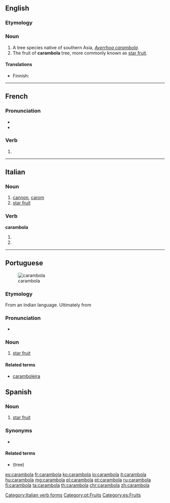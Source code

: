 ==English==
{{rfi}}
{{wikipedia}}
{{wikispecies|Averrhoa carambola}}
===Etymology===
{{rfe}}

===Noun===
{{en-noun}}

# A tree species native of southern Asia, ''[[Averrhoa carambola]]''.
# The fruit of '''carambola''' tree, more commonly known as [[star fruit]].

====Translations====
{{trans-top|tree}}
* Finnish: {{t|fi|karambola}}
{{trans-mid}}
{{trans-bottom}}

{{trans-see|fruit|star fruit}}

----

==French==

===Pronunciation===
* {{IPA|lang=fr|/ka.ʁɑ̃.bɔ.la/}}
* {{homophones|lang=fr|carambolas|carambolât}}

===Verb===
{{fr-verb-form}}

# {{conjugation of|caramboler||3|s|[[past historic]]|lang=fr}}

----

==Italian==

===Noun===
{{it-noun|f}}

# [[cannon]], [[carom]] {{gloss|in snooker etc}}
# [[star fruit]]

===Verb===
'''carambola'''

# {{conjugation of|carambolare||3|s|pres|ind|lang=it}}
# {{conjugation of|carambolare||2|s|imp|lang=it}}

[[Category:Italian verb forms]]

----

==Portuguese==
[[Image:Averrhoa carambola2.jpg|thumb|carambola]]

===Etymology===
From an Indian language. Ultimately from {{etyl|sa|pt}} {{term|कर्मार|tr=karmā́ra|lang=sa}}

===Pronunciation===
* {{a|Brazil}} {{IPA|/ka.ɾɐ̃.ˈbɔ.la/|lang=pt}}

===Noun===
{{pt-noun|f|s}}

# [[star fruit]] {{gloss|fruit}}

====Related terms====
* [[caramboleira]]

[[Category:pt:Fruits]]

==Spanish==

===Noun===
{{es-noun|f}}

# [[star fruit]] {{gloss|fruit}}

===Synonyms===
* {{l/es|tamarindo}}

====Related terms====
* {{term|carambolo|lang=es}} (tree)

[[Category:es:Fruits]]

[[es:carambola]]
[[fr:carambola]]
[[ko:carambola]]
[[io:carambola]]
[[it:carambola]]
[[hu:carambola]]
[[mg:carambola]]
[[pl:carambola]]
[[pt:carambola]]
[[ru:carambola]]
[[fi:carambola]]
[[ta:carambola]]
[[th:carambola]]
[[chr:carambola]]
[[zh:carambola]]